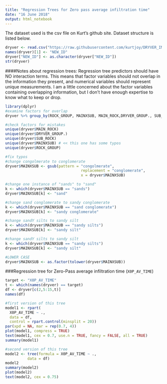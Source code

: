 ```yaml
---
title: "Regression Trees for Zero pass average infiltration time"
date: "16 June 2018"
output: html_notebook
---
```


The dataset used is the csv file on Kurt's github site. Dataset structure is listed below.
```r
dryver <- read.csv("https://raw.githubusercontent.com/kurtjoy/DRYVER_IMPACT/master/dryver_nat_20180612.csv")
names(dryver)[1] <- "NEW_ID" 
dryver["NEW_ID"] <- as.character(dryver["NEW_ID"])
str(dryver)
```

####Notes about regression trees:
Regression tree predictors should have NO interaction terms. This means that factor variables should not overlap in the information they present, and numerical variables should represent unique measurements. I am a little concerned about the factor variables containing overlapping information, but I don't have enough expertise to know what to keep or drop.

```r
library(dplyr)
#examine factors for overlap
dryver %>% group_by(ROCK_GROUP, MAINXSUB, MAIN_ROCK,DRYVER_GROUP., SUB_ROCK) %>% summarize(n = n())  %>% arrange(desc(n))

#check factors for mistakes
unique(dryver$MAIN_ROCK)
unique(dryver$DRYVER_GROUP.)
unique(dryver$SUB_ROCK)
unique(dryver$MAINXSUB) # << this one has some typos
unique(dryver$ROCK_GROUP)

#fix typos
#change congolmerate to conglomerate
dryver$MAINXSUB <- gsub(pattern = "congolmerate", 
                                  replacement = "conglomerate", 
                                  x = dryver$MAINXSUB)

#change one instance of "sands" to "sand"
k <- which(dryver$MAINXSUB == "sands")
dryver$MAINXSUB[k] <- "sand"

#change sand conglomerate to sandy conglomerate
k <- which(dryver$MAINXSUB == "sand conglomerate")
dryver$MAINXSUB[k] <- "sandy conglomerate"

#change sandY silts to sandy silt
k <- which(dryver$MAINXSUB == "sandy silts")
dryver$MAINXSUB[k] <- "sandy silt"

#change sandY silts to sandy silt
k <- which(dryver$MAINXSUB == "sandy silts")
dryver$MAINXSUB[k] <- "sandy silt"

#LOWER CASE
dryver$MAINXSUB <- as.factor(tolower(dryver$MAINXSUB))
```

###Regression tree for Zero-Pass average infiltration time (`X0P_AV_TIME`)
```r
target <- "X0P_AV_TIME"
t <- which(names(dryver) == target)
df <- dryver[c(2,5:15,t)]
names(df)

#first version of this tree
model1 <- rpart(
  X0P_AV_TIME ~ ., 
  data = df, 
  control = rpart.control(minsplit = 20))
par(xpd = NA, mar = rep(0.7, 4)) 
plot(model1, compress = TRUE)
text(model1, cex = 0.7, use.n = TRUE, fancy = FALSE, all = TRUE)
summary(model1)

#second version of this tree
model2 <- tree(formula = X0P_AV_TIME ~ ., 
          data = df)
model2
summary(model2)
plot(model2)
text(model2, cex = 0.75)
```
```r

```

